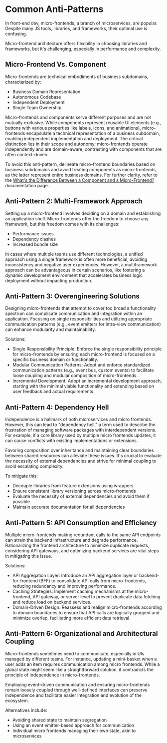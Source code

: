 # Common Anti-Patterns

In front-end dev, micro-frontends, a branch of microservices, are popular. <br/>
Despite many JS tools, libraries, and frameworks, their optimal use is confusing.

Micro-frontend architecture offers flexibility in choosing libraries and frameworks, but it's challenging, especially in performance and complexity.

## Micro-Frontend Vs. Component

Micro-frontends are technical embodiments of business subdomains, characterized by:

- Business Domain Representation
- Autonomous Codebase
- Independent Deployment
- Single Team Ownership

Micro-frontends and components serve different purposes and are not mutually exclusive. While components represent reusable UI elements (e.g., buttons with various properties like labels, icons, and animations), micro-frontends encapsulate a technical representation of a business subdomain, enabling independent implementation and deployment. The critical distinction lies in their scope and autonomy; micro-frontends operate independently and are domain-aware, contrasting with components that are often context-driven.

To avoid this anti-pattern, delineate micro-frontend boundaries based on business subdomains and avoid treating components as micro-frontends, as the latter represent entire business domains. For further clarity, refer to the [What's the Difference Between a Component and a Micro-Frontend?](/practices/concepts/component-vs-mf) documentation page.

## Anti-Pattern 2: Multi-Framework Approach

Setting up a micro-frontend involves deciding on a domain and establishing an application shell. Micro-frontends offer the freedom to choose any framework, but this freedom comes with its challenges:

- Performance issues
- Dependency clashes
- Increased bundle size

In cases where multiple teams use different technologies, a unified approach using a single framework is often more beneficial, avoiding inconsistency and negative user experiences. However, a multiframework approach can be advantageous in certain scenarios, like fostering a dynamic development environment that accelerates business logic deployment without impacting production.

## Anti-Pattern 3: Overengineering Solutions

Designing micro-frontends that attempt to cover too broad a functionality spectrum can complicate communication and integration within an application. Focusing on single responsibilities and utilizing appropriate communication patterns (e.g., event emitters for intra-view communication) can enhance modularity and maintainability.

Solutions:

- Single Responsibility Principle: Enforce the single responsibility principle for micro-frontends by ensuring each micro-frontend is focused on a specific business domain or functionality.
- Modular Communication Patterns: Adopt and enforce standardized communication patterns (e.g., event bus, custom events) to facilitate loose coupling and modular composition of micro-frontends.
- Incremental Development: Adopt an incremental development approach, starting with the minimal viable functionality and extending based on user feedback and actual requirements.

## Anti-Pattern 4: Dependency Hell

Independence is a hallmark of both microservices and micro frontends. However, this can lead to "dependency hell," a term used to describe the frustration of managing software packages with interdependent versions. For example, if a core library used by multiple micro frontends updates, it can cause conflicts with existing implementations or extensions.

Favoring composition over inheritance and maintaining clear boundaries between shared resources can alleviate these issues. It's crucial to evaluate the necessity of external dependencies and strive for minimal coupling to avoid escalating complexity.

To mitigate this:

- Decouple libraries from feature extensions using wrappers
- Ensure consistent library versioning across micro-frontends
- Evaluate the necessity of external dependencies and avoid them if possible
- Maintain accurate documentation for all dependencies

## Anti-Pattern 5: API Consumption and Efficiency

Multiple micro-frontends making redundant calls to the same API endpoints can strain the backend infrastructure and degrade performance. Rationalizing the frontend architecture to minimize duplicate requests, considering API gateways, and optimizing backend services are vital steps in mitigating this issue.

Solutions:

- API Aggregation Layer: Introduce an API aggregation layer or backend-for-frontend (BFF) to consolidate API calls from micro-frontends, reducing redundancy and improving performance.
- Caching Strategies: Implement caching mechanisms at the micro-frontend, API gateway, or server level to prevent duplicate data fetching and reduce load on backend services.
- Domain-Driven Design: Reassess and realign micro-frontends according to domain boundaries to ensure that API calls are logically grouped and minimize overlap, facilitating more efficient data retrieval.

## Anti-Pattern 6: Organizational and Architectural Coupling

Micro-frontends sometimes need to communicate, especially in UIs managed by different teams. For instance, updating a mini-basket when a user adds an item requires communication among micro frontends. While a global state might seem like a straightforward solution, it contradicts the principle of independence in micro-frontends.

Employing event-driven communication and ensuring micro-frontends remain loosely coupled through well-defined interfaces can preserve independence and facilitate easier integration and evolution of the ecosystem.

Alternatives include:

- Avoiding shared state to maintain segregation
- Using an event emitter-based approach for communication
- Individual micro frontends managing their own state, akin to microservices
